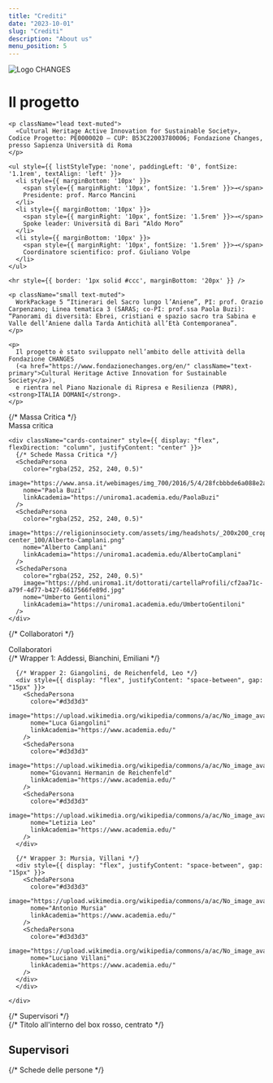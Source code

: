 ```yaml
---
title: "Crediti"
date: "2023-10-01"
slug: "Crediti"
description: "About us"
menu_position: 5
---
```



<p className="lead text-muted">
  <img src="/images/logo_changes.png" alt="Logo CHANGES" style={{ width: '100%', height: 'auto', marginBottom: '20px' }} />
</p>

<div className="container text-center py-4 mb-5">
  <div className="intro-section bg-light p-4 rounded shadow-sm" style={{ fontFamily: 'serif' }}>
    <h1 className="mb-3 text-uppercase" style={{ fontVariant: 'small-caps' }}>Il progetto</h1>

    <p className="lead text-muted">
      «Cultural Heritage Active Innovation for Sustainable Society», Codice Progetto: PE0000020 – CUP: B53C22003780006; Fondazione Changes, presso Sapienza Università di Roma
    </p>

    <ul style={{ listStyleType: 'none', paddingLeft: '0', fontSize: '1.1rem', textAlign: 'left' }}>
      <li style={{ marginBottom: '10px' }}>
        <span style={{ marginRight: '10px', fontSize: '1.5rem' }}>→</span>
        Presidente: prof. Marco Mancini
      </li>
      <li style={{ marginBottom: '10px' }}>
        <span style={{ marginRight: '10px', fontSize: '1.5rem' }}>→</span>
        Spoke leader: Università di Bari “Aldo Moro”
      </li>
      <li style={{ marginBottom: '10px' }}>
        <span style={{ marginRight: '10px', fontSize: '1.5rem' }}>→</span>
        Coordinatore scientifico: prof. Giuliano Volpe
      </li>
    </ul>

    <hr style={{ border: '1px solid #ccc', marginBottom: '20px' }} />

    <p className="small text-muted">
      WorkPackage 5 “Itinerari del Sacro lungo l’Aniene”, PI: prof. Orazio Carpenzano; Linea tematica 3 (SARAS; co-PI: prof.ssa Paola Buzi): “Panorami di diversità: Ebrei, cristiani e spazio sacro tra Sabina e Valle dell’Aniene dalla Tarda Antichità all’Età Contemporanea”.
    </p>

    <p>
      Il progetto è stato sviluppato nell’ambito delle attività della Fondazione CHANGES
      (<a href="https://www.fondazionechanges.org/en/" className="text-primary">Cultural Heritage Active Innovation for Sustainable Society</a>),
      e rientra nel Piano Nazionale di Ripresa e Resilienza (PNRR), <strong>ITALIA DOMANI</strong>.
    </p>
  </div>
</div>

<div style={{ display: "flex", gap: "30px"}}>
  {/* Massa Critica */}
<div className="section-wrapper" style={{ backgroundColor: "rgba(249, 249, 165, 0.5)", width: "33%", padding: "20px", display: "flex", flexDirection: "column", justifyContent: "flex-start", border: "none", borderRadius: "10px"}}>
    <div className="title-wrapper" style={{ 
      position: "relative", 
      backgroundColor: "white", 
      width: "100%", 
      zIndex: "1", 
      padding: "5px 20px", 
      fontSize: "2rem", 
      fontWeight: "bold", 
      color: "#2a64af", 
      textAlign: "center", 
      marginBottom: "20px", 
      marginTop: "-10px",
      borderTopLeftRadius: "15px", 
      borderTopRightRadius: "15px", 
      border: "1px solid black"
    }}>
      Massa critica
    </div>

    <div className="cards-container" style={{ display: "flex", flexDirection: "column", justifyContent: "center" }}>
      {/* Schede Massa Critica */}
      <SchedaPersona 
        colore="rgba(252, 252, 240, 0.5)"  
        image="https://www.ansa.it/webimages/img_700/2016/5/4/28fcbbbde6a088e2a870124ad8790eb7.jpg"
        nome="Paola Buzi"
        linkAcademia="https://uniroma1.academia.edu/PaolaBuzi"
      />
      <SchedaPersona 
        colore="rgba(252, 252, 240, 0.5)"   
        image="https://religioninsociety.com/assets/img/headshots/_200x200_crop_center-center_100/Alberto-Camplani.png"
        nome="Alberto Camplani"
        linkAcademia="https://uniroma1.academia.edu/AlbertoCamplani"
      />
      <SchedaPersona 
        colore="rgba(252, 252, 240, 0.5)"  
        image="https://phd.uniroma1.it/dottorati/cartellaProfili/cf2aa71c-a79f-4d77-b427-6617566fe89d.jpg"
        nome="Umberto Gentiloni"
        linkAcademia="https://uniroma1.academia.edu/UmbertoGentiloni"
      />
    </div>
  </div>

 {/* Collaboratori */}
<div className="section-wrapper" style={{ backgroundColor: "#C0C0C0", width: "66%", padding: "20px", display: "flex", flexDirection: "column", justifyContent: "flex-start", border: "none", borderRadius: "10px" }}>
 <div className="title-wrapper" style={{ 
      position: "relative", 
      backgroundColor: "white", 
      width: "100%", 
      zIndex: "1", 
      padding: "5px 20px", 
      fontSize: "2rem", 
      fontWeight: "bold", 
      color: "#2a64af", 
      textAlign: "center", 
      marginBottom: "20px", 
      marginTop: "-10px",
      borderTopLeftRadius: "15px", 
      borderTopRightRadius: "15px", 
      border: "1px solid black"
    }}>
      Collaboratori
    </div>

  <div className="cards-container" style={{ display: "flex", flexDirection: "column", justifyContent: "space-between" }}>
    {/* Wrapper 1: Addessi, Bianchini, Emiliani */}
    <div style={{ display: "flex", justifyContent: "space-between", gap: "10px" }}>
      <SchedaPersona 
        colore="#d3d3d3"
        image="https://upload.wikimedia.org/wikipedia/commons/a/ac/No_image_available.svg"
        nome="Addessi"
        linkAcademia="https://www.academia.edu/"
      />
      <SchedaPersona 
        colore="#d3d3d3"
        image="https://upload.wikimedia.org/wikipedia/commons/a/ac/No_image_available.svg"
        nome="Alexa Bianchini"
        linkAcademia="https://www.academia.edu/"
      />
      <SchedaPersona 
        colore="#d3d3d3"
        image="https://upload.wikimedia.org/wikipedia/commons/a/ac/No_image_available.svg"
        nome="Valentina Emiliani"
        linkAcademia="https://www.academia.edu/"
      />
    </div>

      {/* Wrapper 2: Giangolini, de Reichenfeld, Leo */}
      <div style={{ display: "flex", justifyContent: "space-between", gap: "15px" }}>
        <SchedaPersona 
          colore="#d3d3d3"
          image="https://upload.wikimedia.org/wikipedia/commons/a/ac/No_image_available.svg"
          nome="Luca Giangolini"
          linkAcademia="https://www.academia.edu/"
        />
        <SchedaPersona 
          colore="#d3d3d3"
          image="https://upload.wikimedia.org/wikipedia/commons/a/ac/No_image_available.svg"
          nome="Giovanni Hermanin de Reichenfeld"
          linkAcademia="https://www.academia.edu/"
        />
        <SchedaPersona 
          colore="#d3d3d3"
          image="https://upload.wikimedia.org/wikipedia/commons/a/ac/No_image_available.svg"
          nome="Letizia Leo"
          linkAcademia="https://www.academia.edu/"
        />
      </div>

      {/* Wrapper 3: Mursia, Villani */}
      <div style={{ display: "flex", justifyContent: "space-between", gap: "15px" }}>
        <SchedaPersona 
          colore="#d3d3d3"
          image="https://upload.wikimedia.org/wikipedia/commons/a/ac/No_image_available.svg"
          nome="Antonio Mursia"
          linkAcademia="https://www.academia.edu/"
        />
        <SchedaPersona 
          colore="#d3d3d3"
          image="https://upload.wikimedia.org/wikipedia/commons/a/ac/No_image_available.svg"
          nome="Luciano Villani"
          linkAcademia="https://www.academia.edu/"
        />
      </div>
      </div>

    </div>
  </div>
{/* Supervisori */}
<div className="d-flex justify-content-between gap-3 p-3" style={{ 
  backgroundColor: "#822433", 
  borderRadius: "10px", 
  border: "none", 
  flexDirection: "column", 
  alignItems: "center", 
  paddingTop: "30px", 
  marginTop: "30px", 
  paddingBottom: "20px", 
  width: "100%", 
  boxSizing: "border-box", 
  marginLeft: "auto", 
  marginRight: "auto" 
}}>
  {/* Titolo all'interno del box rosso, centrato */}
  <div className="bg-white px-5 py-4 rounded-3 border border-3 border-primary d-inline-block" 
    style={{ 
      width: "fit-content", 
      marginBottom: "20px", 
      textAlign: "center", 
      backgroundColor: "#822433", 
      color: "white", 
      padding: "15px 30px", // Aumentato padding per il titolo
      fontSize: "2rem" // Aumenta la dimensione del titolo
  }}>
    <h2 className="text-primary" style={{ marginBottom: "10px" }}>Supervisori</h2>
  </div>

  {/* Schede delle persone */}
  <div className="d-flex justify-content-center gap-5">
    <SchedaPersona 
      colore="rgba(200, 142, 151, 0.5)"  
      image="https://upload.wikimedia.org/wikipedia/commons/a/ac/No_image_available.svg"
      nome="Julian Bogdani"
      linkAcademia="https://www.academia.edu/"
    />
    <SchedaPersona 
      colore="rgba(200, 142, 151, 0.5)"  
      image="https://upload.wikimedia.org/wikipedia/commons/a/ac/No_image_available.svg"
      nome="Bruno Bonomo"
      linkAcademia="https://www.academia.edu/"
    />
    <SchedaPersona 
      colore="rgba(200, 142, 151, 0.5)"  
      image="https://upload.wikimedia.org/wikipedia/commons/a/ac/No_image_available.svg"
      nome="Tessa Canella"
      linkAcademia="https://www.academia.edu/"
    />
    <SchedaPersona 
      colore="rgba(200, 142, 151, 0.5)"  
      image="https://upload.wikimedia.org/wikipedia/commons/a/ac/No_image_available.svg"
      nome="Serena Di Nepi"
      linkAcademia="https://www.academia.edu/"
    />
    <SchedaPersona 
      colore="rgba(200, 142, 151, 0.5)"  
      image="https://upload.wikimedia.org/wikipedia/commons/a/ac/No_image_available.svg"
      nome="Umberto Longo"
      linkAcademia="https://www.academia.edu/"
    />
  </div>
</div>

